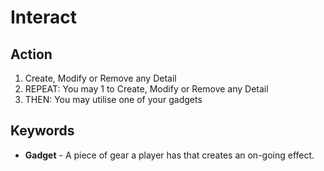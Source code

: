 
# Interact

## Action

1.  Create, Modify or Remove any Detail
1.  REPEAT: You may <InlineDefine uppercase term='filp'/> 1 to Create, Modify or Remove any Detail
1.  THEN: You may utilise one of your gadgets

## Keywords

-   **Gadget** - A piece of gear a player has that creates an on-going effect.
